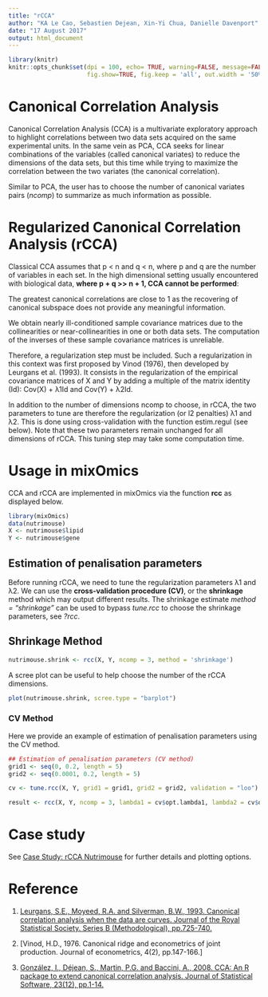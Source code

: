 ```yaml
---
title: "rCCA"
author: "KA Le Cao, Sebastien Dejean, Xin-Yi Chua, Danielle Davenport"
date: "17 August 2017"
output: html_document
---
```

```r
library(knitr)
knitr::opts_chunk$set(dpi = 100, echo= TRUE, warning=FALSE, message=FALSE, fig.align = 'center', 
                      fig.show=TRUE, fig.keep = 'all', out.width = '50%') 
```

# Canonical Correlation Analysis

Canonical Correlation Analysis (CCA) is a multivariate exploratory approach to highlight correlations between two data sets acquired on the same experimental units. In the same vein as PCA, CCA seeks for linear combinations of the variables (called canonical variates) to reduce the dimensions of the data sets, but this time while trying to maximize the correlation between the two variates (the canonical correlation).

Similar to PCA, the user has to choose the number of canonical variates pairs (*ncomp*) to summarize as much information as possible.

# Regularized Canonical Correlation Analysis (rCCA)

Classical CCA assumes that p < n and q < n, where p and q are the number of variables in each set. In the high dimensional setting usually encountered with biological data, **where p + q >> n + 1, CCA cannot be performed**:

The greatest canonical correlations are close to 1 as the recovering of canonical subspace does not provide any meaningful information.

We obtain nearly ill-conditioned sample covariance matrices due to the collinearities or near-collinearities in one or both data sets. The computation of the inverses of these sample covariance matrices is unreliable.

Therefore, a regularization step must be included. Such a regularization in this context was first proposed by Vinod (1976), then developed by Leurgans et al. (1993). It consists in the regularization of the empirical covariance matrices of X and Y by adding a multiple of the matrix identity (Id): Cov(X) + λ1Id and Cov(Y) + λ2Id.

In addition to the number of dimensions ncomp to choose, in rCCA, the two parameters to tune are therefore the regularization (or l2 penalties) λ1 and λ2. This is done using cross-validation with the function estim.regul (see below). Note that these two parameters remain unchanged for all dimensions of rCCA. This tuning step may take some computation time.


# Usage in mixOmics

CCA and rCCA are implemented in mixOmics via the function **rcc** as displayed below.

```r
library(mixOmics)
data(nutrimouse)
X <- nutrimouse$lipid
Y <- nutrimouse$gene
```

## Estimation of penalisation parameters 

Before running rCCA, we need to tune the regularization parameters λ1 and λ2. We can use the **cross-validation procedure (CV)**, or the **shrinkage** method which may output different results. The shrinkage estimate *method = "shrinkage"* can be used to bypass *tune.rcc* to choose the shrinkage parameters, see *?rcc*. 

## Shrinkage Method 

```r
nutrimouse.shrink <- rcc(X, Y, ncomp = 3, method = 'shrinkage')
```

A scree plot can be useful to help choose the number of the rCCA dimensions. 

```r
plot(nutrimouse.shrink, scree.type = "barplot")
```

### CV Method

Here we provide an example of estimation of penalisation parameters using the CV method. 

```r
## Estimation of penalisation parameters (CV method)
grid1 <- seq(0, 0.2, length = 5) 
grid2 <- seq(0.0001, 0.2, length = 5)

cv <- tune.rcc(X, Y, grid1 = grid1, grid2 = grid2, validation = "loo")
```

```r
result <- rcc(X, Y, ncomp = 3, lambda1 = cv$opt.lambda1, lambda2 = cv$opt.lambda2)
```

# Case study
See [Case Study: rCCA Nutrimouse]() for further details and plotting options. 

# Reference 

1. [Leurgans, S.E., Moyeed, R.A. and Silverman, B.W., 1993. Canonical correlation analysis when the data are curves. Journal of the Royal Statistical Society. Series B (Methodological), pp.725-740.](http://www.jstor.org/stable/2345883)

2. [Vinod, H.D., 1976. Canonical ridge and econometrics of joint production. Journal of econometrics, 4(2), pp.147-166.]

3. [González, I., Déjean, S., Martin, P.G. and Baccini, A., 2008. CCA: An R package to extend canonical correlation analysis. Journal of Statistical Software, 23(12), pp.1-14.](https://core.ac.uk/download/pdf/6303071.pdf)

